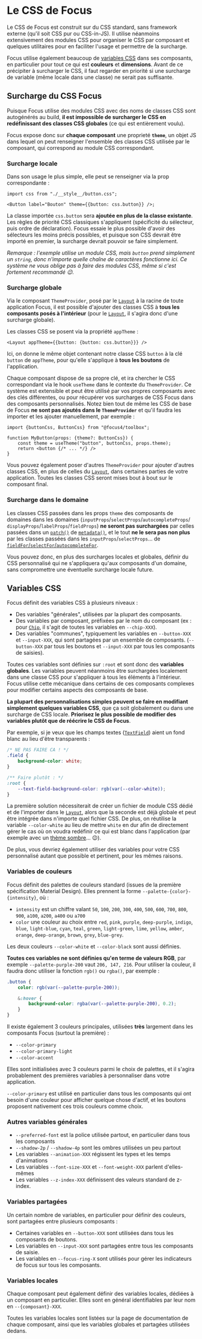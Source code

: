 
<Meta title="CSS/Le CSS de Focus" />

# Le CSS de Focus

Le CSS de Focus est construit sur du CSS standard, sans framework externe (qu'il soit CSS pur ou CSS-in-JS). Il utilise néanmoins extensivement des modules
CSS pour organiser le CSS par composant et quelques utilitaires pour en faciliter l'usage et permettre de la surcharge.

Focus utilise également beaucoup de [variables CSS](https://developer.mozilla.org/en-US/docs/Web/CSS/Using_CSS_custom_properties) dans ses composants, en particulier pour tout ce qui est **couleurs** et **dimensions**. Avant de ce précipiter à
surcharger le CSS, il faut regarder en priorité si une surcharge de variable (même locale dans une classe) ne serait pas suffisante.

## Surcharge du CSS Focus

Puisque Focus utilise des modules CSS avec des noms de classes CSS sont autogénérés au build, **il est impossible de surcharger le CSS en redéfinissant des
classes CSS globales** (ce qui est entièrement voulu).

Focus expose donc sur **chaque composant** une proprieté **`theme`**, un objet JS dans lequel on peut renseigner l'ensemble des classes CSS utilisée par le
composant, qui correspond au module CSS correspondant.

### Surcharge locale

Dans son usage le plus simple, elle peut se renseigner via la prop correspondante :

```tsx
import css from "./__style__/button.css";

<Button label="Bouton" theme={{button: css.button}} />;
```

La classe importée `css.button` sera **ajoutée en plus de la classe existante**. Les règles de priorité CSS classiques s'appliquent (spécificité du sélecteur, puis
ordre de déclaration). Focus essaie le plus possible d'avoir des sélecteurs les moins précis possibles, et puisque son CSS devrait être importé en premier, la
surcharge devrait pouvoir se faire simplement.

_Remarque : l'exemple utilise un module CSS, mais `button` prend simplement un `string`, donc n'importe quelle chaîne de caractères fonctionne ici. Ce
système ne vous oblige pas à faire des modules CSS, même si c'est fortement recommandé 😉._

### Surcharge globale

Via le composant `ThemeProvider`, posé par le [`Layout`](/docs/mise-en-page-layout--docs) à la racine de toute application Focus, il est possible d'ajouter des classes CSS à **tous les
composants posés à l'intérieur** (pour le [`Layout`](/docs/mise-en-page-layout--docs), il s'agira donc d'une surcharge globale).

Les classes CSS se posent via la propriété `appTheme` :

```tsx
<Layout appTheme={{button: {button: css.button}}} />
```

Ici, on donne le même objet contenant notre classe CSS `button` à la clé `button` de `appTheme`, pour qu'elle s'applique à **tous les boutons** de l'application.

Chaque composant dispose de sa propre clé, et ira chercher le CSS correspondant via le hook `useTheme` dans le contexte du `ThemeProvider`. Ce système
est extensible et peut être utilisé par vos propres composants avec des clés différentes, ou pour récupérer vos surcharges de CSS Focus dans des composants
personnalisés. Notez bien tout de même les CSS de base de Focus **ne sont pas ajoutés dans le `ThemeProvider`** et qu'il faudra les importer et les ajouter
manuellement, par exemple :

```tsx
import {buttonCss, ButtonCss} from "@focus4/toolbox";

function MyButton(props: {theme?: ButtonCss}) {
    const theme = useTheme("button", buttonCss, props.theme);
    return <button {/* ... */} />
}
```

Vous pouvez également poser d'autres `ThemeProvider` pour ajouter d'autres classes CSS, en plus de celles du [`Layout`](/docs/mise-en-page-layout--docs), dans certaines parties de votre
application. Toutes les classes CSS seront mises bout à bout sur le composant final.

### Surcharge dans le domaine

Les classes CSS passées dans les props `theme` des composants de domaines dans les domaines (`inputProps`/`selectProps`/`autocompleteProps`/
`displayProps`/`labelProps`/`fieldProps`) **ne seront pas surchargées** par celles passées dans un [`patch()`](/docs/modèle-métier-personnalisation--docs#patchname-builder) de [`metadata()`](/docs/modèle-métier-makefield--docs#metadatametadata), et le tout **ne le sera pas
non plus** par les classes passées dans les `inputProps`/`selectProps`... de [`fieldFor`/`selectFor`/`autocompleteFor`](/docs/modèle-métier-afficher-des-champs--docs#méthodes-de-champs).

Vous pouvez donc, en plus des surcharges locales et globales, définir du CSS personnalisé qui ne s'appliquera qu'aux composants d'un domaine, sans
compromettre une éventuelle surcharge locale future.

## Variables CSS

Focus définit des variables CSS à plusieurs niveaux :

-   Des variables "générales", utilisées par la plupart des composants.
-   Des variables par composant, préfixées par le nom du composant (ex : pour [`Chip`](/docs/composants-focus4∕toolbox-chip--docs), il s'agit de toutes les variables en `--chip-XXX`).
-   Des variables "communes", typiquement les variables en `--button-XXX` et `--input-XXX`, qui sont partagées par un ensemble de composants.
    (`--button-XXX` par tous les boutons et `--input-XXX` par tous les composants de saisies).

Toutes ces variables sont définies sur `:root` et sont donc des **variables globales**. Les variables peuvent néanmoins être surchargées localement dans une
classe CSS pour s'appliquer à tous les éléments à l'intérieur. Focus utilise cette mécanique dans certains de ces composants complexes pour modifier certains
aspects des composants de base.

**La plupart des personnalisations simples peuvent se faire en modifiant simplement quelques variables CSS**, que ça soit globalement ou dans une surcharge
de CSS locale. **Priorisez le plus possible de modifier des variables plutôt que de réécrire le CSS de Focus**.

Par exemple, si je veux que les champs textes ([`TextField`](/docs/composants-focus4∕toolbox-textfield--docs)) aient un fond blanc au lieu d'être transparents :

```css
/* NE PAS FAIRE CA ! */
.field {
    background-color: white;
}

/** Faire plutôt : */
:root {
    --text-field-background-color: rgb(var(--color-white));
}
```

La première solution nécessiterait de créer un fichier de module CSS dédié et de l'importer dans le [`Layout`](/docs/mise-en-page-layout--docs), alors que la seconde est déjà globale et peut être
intégrée dans n'importe quel fichier CSS. De plus, on réutilise la variable `--color-white` au lieu de mettre `white` en dur afin de directement gérer le cas où
on voudra redéfinir ce qui est blanc dans l'application (par exemple avec un [thème sombre](/docs/css-mode-sombre--docs)... 😉).

De plus, vous devriez également utiliser des variables pour votre CSS personnalisé autant que possible et pertinent, pour les mêmes raisons.

### Variables de couleurs

Focus définit des palettes de couleurs standard (issues de la première spécification Material Design). Elles prennent la forme
`--palette-{color}-{intensity}`, où :

-   `intensity` est un chiffre valant `50`, `100`, `200`, `300`, `400`, `500`, `600`, `700`, `800`, `900`, `a100`, `a200`, `a400` ou `a700`
-   `color` une couleur au choix entre `red`, `pink`, `purple`, `deep-purple`, `indigo`, `blue`, `light-blue`, `cyan`, `teal`, `green`,
    `light-green`, `lime`, `yellow`, `amber`, `orange`, `deep-orange`, `brown`, `grey`, `blue-grey`.

Les deux couleurs `--color-white` et `--color-black` sont aussi définies.

**Toutes ces variables ne sont définies qu'en terme de valeurs RGB**, par exemple `--palette-purple-200` vaut `206, 147, 216`. Pour utiliser la couleur,
il faudra donc utiliser la fonction `rgb()` ou `rgba()`, par exemple :

```css
.button {
    color: rgb(var(--palette-purple-200));

    &:hover {
        background-color: rgba(var(--palette-purple-200), 0.2);
    }
}
```

Il existe également 3 couleurs principales, utilisées **très** largement dans les composants Focus (surtout la première) :

-   `--color-primary`
-   `--color-primary-light`
-   `--color-accent`

Elles sont initialisées avec 3 couleurs parmi le choix de palettes, et il s'agira probablement des premières variables à personnaliser dans votre application.

`--color-primary` est utilisé en particulier dans tous les composants qui ont besoin d'une couleur pour afficher quelque chose d'actif, et les boutons
proposent nativement ces trois couleurs comme choix.

### Autres variables générales

-   `--preferred-font` est la police utilisée partout, en particulier dans tous les composants
-   `--shadow-2p` / `--shadow-4p` sont les ombres utilisées un peu partout
-   Les variables `--animation-XXX` régissent les types et les temps d'animations
-   Les variables `--font-size-XXX` et `--font-weight-XXX` parlent d'elles-mêmes
-   Les variables `--z-index-XXX` définissent des valeurs standard de z-index.

### Variables partagées

Un certain nombre de variables, en particulier pour définir des couleurs, sont partagées entre plusieurs composants :

-   Certaines variables en `--button-XXX` sont utilisées dans tous les composants de boutons.
-   Les variables en `--input-XXX` sont partagées entre tous les composants de saisie.
-   Les variables en `--focus-ring-X` sont utilisés pour gérer les indicateurs de focus sur tous les composants.

### Variables locales

Chaque composant peut également définir des variables locales, dédiées à un composant en particulier. Elles sont en général identifiables par leur nom en
`--{composant}-XXX`.

Toutes les variables locales sont listées sur la page de documentation de chaque composant, ainsi que les variables globales et partagées utilisées dedans.
